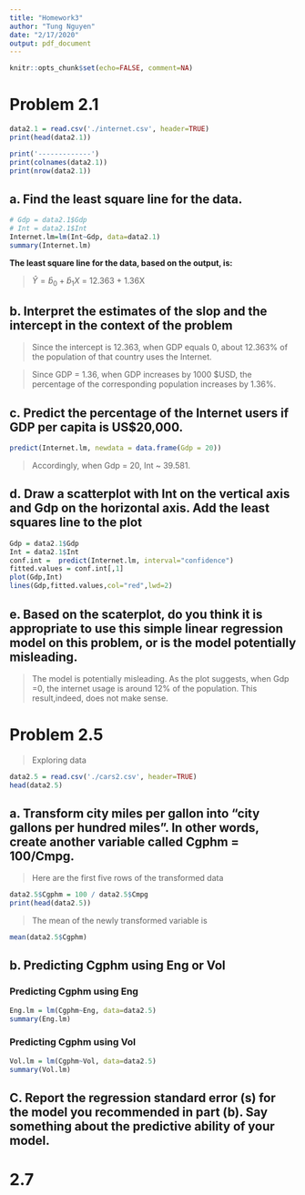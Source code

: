```yaml
---
title: "Homework3"
author: "Tung Nguyen"
date: "2/17/2020"
output: pdf_document
---
```



```r
knitr::opts_chunk$set(echo=FALSE, comment=NA)
```

# Problem 2.1
```r
data2.1 = read.csv('./internet.csv', header=TRUE)
print(head(data2.1))

```
```r
print('-------------')
print(colnames(data2.1))
print(nrow(data2.1))
```
## a. Find the least square line for the data.
```r
# Gdp = data2.1$Gdp
# Int = data2.1$Int
Internet.lm=lm(Int~Gdp, data=data2.1)
summary(Internet.lm)
```



**The least square line for the data, based on the output, is:**

> $\hat{Y} = \hat{b}_{0} + \hat{b}_{1}X$ = 12.363 + 1.36X

## b. Interpret the estimates of the slop and the intercept in the context of the problem

> Since the intercept is 12.363, when GDP equals 0, about 12.363% of the population of that country uses the Internet.

> Since GDP = 1.36, when GDP increases by 1000 $USD, the percentage of the corresponding population increases by 1.36%.

## c. Predict the percentage of the Internet users if GDP per capita is US$20,000.

```r
predict(Internet.lm, newdata = data.frame(Gdp = 20))
```

> Accordingly, when Gdp = 20, Int ~ 39.581.

## d. Draw a scatterplot with Int on the vertical axis and Gdp on the horizontal axis. Add the least squares line to the plot

```r
Gdp = data2.1$Gdp
Int = data2.1$Int
conf.int =  predict(Internet.lm, interval="confidence")
fitted.values = conf.int[,1]
plot(Gdp,Int)
lines(Gdp,fitted.values,col="red",lwd=2)
```

## e. Based on the scaterplot, do you think it is appropriate to use this simple linear regression model on this problem, or is the model potentially misleading.

> The model is potentially misleading. As the plot suggests, when Gdp =0, the internet usage is around 12% of the population. This result,indeed, does not make sense.

# Problem 2.5

> Exploring data

```r
data2.5 = read.csv('./cars2.csv', header=TRUE)
head(data2.5)
```
## a. Transform city miles per gallon into "city gallons per hundred miles". In other words, create another variable called Cgphm = 100/Cmpg.

> Here are the first five rows of the transformed data

```r
data2.5$Cgphm = 100 / data2.5$Cmpg
print(head(data2.5))
```
> The mean of the newly transformed variable is

```r
mean(data2.5$Cgphm)
```
## b. Predicting Cgphm using Eng or Vol

### Predicting Cgphm using Eng

```r
Eng.lm = lm(Cgphm~Eng, data=data2.5)
summary(Eng.lm)
```
### Predicting Cgphm using Vol

```r
Vol.lm = lm(Cgphm~Vol, data=data2.5)
summary(Vol.lm)

```
## C. Report the regression standard error (s) for the model you recommended in part (b). Say something about the predictive ability of your model.


# 2.7 
